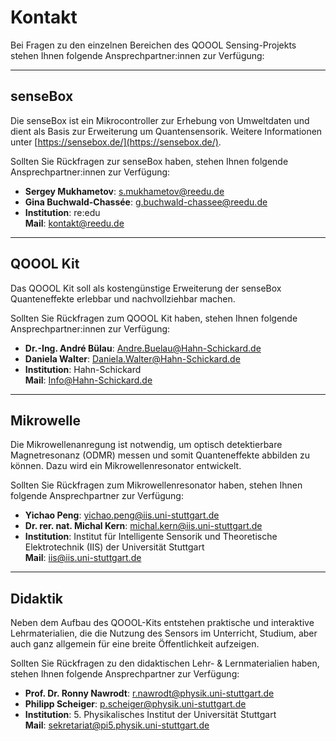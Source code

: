# Kontakt

Bei Fragen zu den einzelnen Bereichen des QOOOL Sensing-Projekts stehen Ihnen folgende Ansprechpartner:innen zur Verfügung:

---

## senseBox

Die senseBox ist ein Mikrocontroller zur Erhebung von Umweltdaten und dient als Basis zur Erweiterung um Quantensensorik. Weitere Informationen unter [https://sensebox.de/](https://sensebox.de/).

Sollten Sie Rückfragen zur senseBox haben, stehen Ihnen folgende Ansprechpartner:innen zur Verfügung:

- **Sergey Mukhametov**: [s.mukhametov@reedu.de](mailto:s.mukhametov@reedu.de)
- **Gina Buchwald-Chassée**: [g.buchwald-chassee@reedu.de](mailto:g.buchwald-chassee@reedu.de)
- **Institution**: re:edu  
  **Mail**: [kontakt@reedu.de](mailto:kontakt@reedu.de)

---

## QOOOL Kit

Das QOOOL Kit soll als kostengünstige Erweiterung der senseBox Quanteneffekte erlebbar und nachvollziehbar machen.

Sollten Sie Rückfragen zum QOOOL Kit haben, stehen Ihnen folgende Ansprechpartner:innen zur Verfügung:

- **Dr.-Ing. André Bülau**: [Andre.Buelau@Hahn-Schickard.de](mailto:Andre.Buelau@Hahn-Schickard.de)
- **Daniela Walter**: [Daniela.Walter@Hahn-Schickard.de](mailto:Daniela.Walter@Hahn-Schickard.de)
- **Institution**: Hahn-Schickard  
  **Mail**: [Info@Hahn-Schickard.de](mailto:Info@Hahn-Schickard.de)

---

## Mikrowelle

Die Mikrowellenanregung ist notwendig, um optisch detektierbare Magnetresonanz (ODMR) messen und somit Quanteneffekte abbilden zu können. Dazu wird ein Mikrowellenresonator entwickelt.

Sollten Sie Rückfragen zum Mikrowellenresonator haben, stehen Ihnen folgende Ansprechpartner zur Verfügung:

- **Yichao Peng**: [yichao.peng@iis.uni-stuttgart.de](mailto:yichao.peng@iis.uni-stuttgart.de)
- **Dr. rer. nat. Michal Kern**: [michal.kern@iis.uni-stuttgart.de](mailto:michal.kern@iis.uni-stuttgart.de)
- **Institution**: Institut für Intelligente Sensorik und Theoretische Elektrotechnik (IIS) der Universität Stuttgart  
  **Mail**: [iis@iis.uni-stuttgart.de](mailto:iis@iis.uni-stuttgart.de)

---

## Didaktik

Neben dem Aufbau des QOOOL-Kits entstehen praktische und interaktive Lehrmaterialien, die die Nutzung des Sensors im Unterricht, Studium, aber auch ganz allgemein für eine breite Öffentlichkeit aufzeigen.

Sollten Sie Rückfragen zu den didaktischen Lehr- & Lernmaterialien haben, stehen Ihnen folgende Ansprechpartner zur Verfügung:

- **Prof. Dr. Ronny Nawrodt**: [r.nawrodt@physik.uni-stuttgart.de](mailto:r.nawrodt@physik.uni-stuttgart.de)
- **Philipp Scheiger**: [p.scheiger@physik.uni-stuttgart.de](mailto:p.scheiger@physik.uni-stuttgart.de)
- **Institution**: 5. Physikalisches Institut der Universität Stuttgart  
  **Mail**: [sekretariat@pi5.physik.uni-stuttgart.de](mailto:sekretariat@pi5.physik.uni-stuttgart.de)